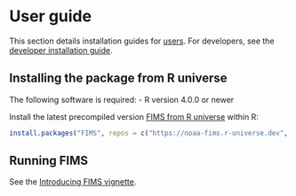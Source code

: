 # User guide

This section details installation guides for
[users](#user-installation-guide). For developers, see the [developer installation
guide](#developer-software-and-installation-guide).

## Installing the package from R universe

The following software is required:
- R version 4.0.0 or newer

Install the latest precompiled version  [FIMS from R universe](https://noaa-fims.r-universe.dev/FIMS) within R:

```r
install.packages("FIMS", repos = c("https://noaa-fims.r-universe.dev", "https://cloud.r-project.org"))
```

## Running FIMS

See the [Introducing FIMS vignette](https://noaa-fims.github.io/FIMS/articles/fims-demo.html).
